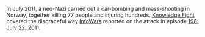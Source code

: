 {{ExternalRedirect}}In July 2011, a neo-Nazi carried out a car-bombing and mass-shooting in Norway, together killing 77 people and injuring hundreds. [[Knowledge Fight]] covered the disgraceful way [[InfoWars]] reported on the attack in episode [[198: July 22, 2011]].
